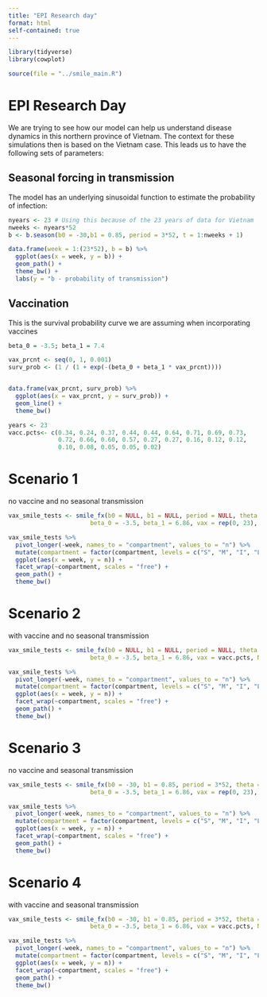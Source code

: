 ```yaml
---
title: "EPI Research day"
format: html
self-contained: true
---
```



```r
library(tidyverse)
library(cowplot)
```


```r
source(file = "../smile_main.R")
```


# EPI Research Day

We are trying to see how our model can help us understand disease dynamics in this northern province of Vietnam. The context for these simulations then is based on the Vietnam case. This leads us to have the following sets of parameters:

## Seasonal forcing in transmission
The model has an underlying sinusoidal function to estimate the probability of infection:

```r
nyears <- 23 # Using this because of the 23 years of data for Vietnam
nweeks <- nyears*52
b <- b.season(b0 = -30,b1 = 0.85, period = 3*52, t = 1:nweeks + 1)

data.frame(week = 1:(23*52), b = b) %>% 
  ggplot(aes(x = week, y = b)) +
  geom_path() +
  theme_bw() +
  labs(y = "b - probability of transmission")
```

## Vaccination

This is the survival probability curve we are assuming when incorporating vaccines

```r
beta_0 = -3.5; beta_1 = 7.4

vax_prcnt <- seq(0, 1, 0.001)
surv_prob <- (1 / (1 + exp(-(beta_0 + beta_1 * vax_prcnt))))


data.frame(vax_prcnt, surv_prob) %>% 
  ggplot(aes(x = vax_prcnt, y = surv_prob)) +
  geom_line() +
  theme_bw()

```

```r
years <- 23
vacc.pcts<- c(0.34, 0.24, 0.37, 0.44, 0.44, 0.64, 0.71, 0.69, 0.73, 
              0.72, 0.66, 0.60, 0.57, 0.27, 0.27, 0.16, 0.12, 0.12, 
              0.10, 0.08, 0.05, 0.05, 0.02)
```


# Scenario 1 
no vaccine and no seasonal transmission 

```r

vax_smile_tests <- smile_fx(b0 = NULL, b1 = NULL, period = NULL, theta = 100, tau = 1, years = 23, 
                       beta_0 = -3.5, beta_1 = 6.86, vax = rep(0, 23), N1 = 20000, K = 50000, b_fixed = 0.001, output_df = TRUE)

vax_smile_tests %>% 
  pivot_longer(-week, names_to = "compartment", values_to = "n") %>% 
  mutate(compartment = factor(compartment, levels = c("S", "M", "I", "L", "E", "Z"))) %>% 
  ggplot(aes(x = week, y = n)) +
  facet_wrap(~compartment, scales = "free") +
  geom_path() +
  theme_bw()

```



# Scenario 2
with vaccine and no seasonal transmission 

```r

vax_smile_tests <- smile_fx(b0 = NULL, b1 = NULL, period = NULL, theta = 100, tau = 1, years = 23, 
                       beta_0 = -3.5, beta_1 = 6.86, vax = vacc.pcts, N1 = 20000, K = 50000, b_fixed = 0.001, output_df = TRUE)

vax_smile_tests %>% 
  pivot_longer(-week, names_to = "compartment", values_to = "n") %>% 
  mutate(compartment = factor(compartment, levels = c("S", "M", "I", "L", "E", "Z"))) %>% 
  ggplot(aes(x = week, y = n)) +
  facet_wrap(~compartment, scales = "free") +
  geom_path() +
  theme_bw()

```
# Scenario 3
no vaccine and seasonal transmission 

```r

vax_smile_tests <- smile_fx(b0 = -30, b1 = 0.85, period = 3*52, theta = 100, tau = 1, years = 23, 
                       beta_0 = -3.5, beta_1 = 6.86, vax = rep(0, 23), N1 = 20000, K = 50000, output_df = TRUE)

vax_smile_tests %>% 
  pivot_longer(-week, names_to = "compartment", values_to = "n") %>% 
  mutate(compartment = factor(compartment, levels = c("S", "M", "I", "L", "E", "Z"))) %>% 
  ggplot(aes(x = week, y = n)) +
  facet_wrap(~compartment, scales = "free") +
  geom_path() +
  theme_bw()

```

# Scenario 4
with vaccine and seasonal transmission 

```r

vax_smile_tests <- smile_fx(b0 = -30, b1 = 0.85, period = 3*52, theta = 100, tau = 1, years = 23, 
                       beta_0 = -3.5, beta_1 = 6.86, vax = vacc.pcts, N1 = 20000, K = 50000, output_df = TRUE)

vax_smile_tests %>% 
  pivot_longer(-week, names_to = "compartment", values_to = "n") %>% 
  mutate(compartment = factor(compartment, levels = c("S", "M", "I", "L", "E", "Z"))) %>% 
  ggplot(aes(x = week, y = n)) +
  facet_wrap(~compartment, scales = "free") +
  geom_path() +
  theme_bw()

```







